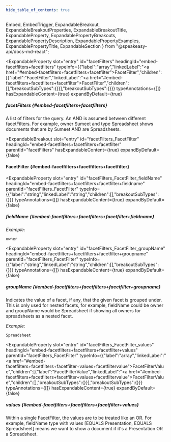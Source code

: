 ```yaml
---
hide_table_of_contents: true
---
```

  Embed,
  EmbedTrigger,
  ExpandableBreakout,
  ExpandableBreakoutProperties,
  ExpandableBreakoutTitle,
  ExpandableProperty,
  ExpandablePropertyBreakouts,
  ExpandablePropertyDescription,
  ExpandablePropertyExamples,
  ExpandablePropertyTitle,
  ExpandableSection
} from "@speakeasy-api/docs-md-react";

<ExpandableSection>

<ExpandableProperty
  slot="entry"
  id="facetFilters"
  headingId="embed-facetfilters+facetfilters"
  typeInfo={{"label":"array","linkedLabel":"<a href=\"#embed-facetfilters+facetfilters+facetfilter\">FacetFilter</a>","children":[{"label":"FacetFilter","linkedLabel":"<a href=\"#embed-facetfilters+facetfilters+facetfilter\">FacetFilter</a>","children":[],"breakoutSubTypes":{}}],"breakoutSubTypes":{}}}
  typeAnnotations={[]}
  hasExpandableContent={true}
  expandByDefault={true}
>

<ExpandablePropertyTitle slot="title">

##### facetFilters \{#embed-facetfilters+facetfilters\}

</ExpandablePropertyTitle>

<ExpandablePropertyDescription slot="description">

A list of filters for the query. An AND is assumed between different facetFilters. For example, owner Sumeet and type Spreadsheet shows documents that are by Sumeet AND are Spreadsheets.

</ExpandablePropertyDescription>

<ExpandablePropertyBreakouts slot="breakouts">

<ExpandableBreakout
  slot="entry"
  id="facetFilters_FacetFilter"
  headingId="embed-facetfilters+facetfilters+facetfilter"
  parentId="facetFilters"
  hasExpandableContent={true}
  expandByDefault={false}
>

<ExpandableBreakoutTitle slot="title">

#### FacetFilter \{#embed-facetfilters+facetfilters+facetfilter\}

</ExpandableBreakoutTitle>

<ExpandableBreakoutProperties slot="properties">

<ExpandableProperty
  slot="entry"
  id="facetFilters_FacetFilter_fieldName"
  headingId="embed-facetfilters+facetfilters+facetfilter+fieldname"
  parentId="facetFilters_FacetFilter"
  typeInfo={{"label":"string","linkedLabel":"string","children":[],"breakoutSubTypes":{}}}
  typeAnnotations={[]}
  hasExpandableContent={true}
  expandByDefault={false}
>

<ExpandablePropertyTitle slot="title">

##### fieldName \{#embed-facetfilters+facetfilters+facetfilter+fieldname\}

</ExpandablePropertyTitle>

<ExpandablePropertyExamples slot="examples">

_Example:_

```
owner
```

</ExpandablePropertyExamples>

</ExpandableProperty>

<ExpandableProperty
  slot="entry"
  id="facetFilters_FacetFilter_groupName"
  headingId="embed-facetfilters+facetfilters+facetfilter+groupname"
  parentId="facetFilters_FacetFilter"
  typeInfo={{"label":"string","linkedLabel":"string","children":[],"breakoutSubTypes":{}}}
  typeAnnotations={[]}
  hasExpandableContent={true}
  expandByDefault={false}
>

<ExpandablePropertyTitle slot="title">

##### groupName \{#embed-facetfilters+facetfilters+facetfilter+groupname\}

</ExpandablePropertyTitle>

<ExpandablePropertyDescription slot="description">

Indicates the value of a facet, if any, that the given facet is grouped under. This is only used for nested facets, for example, fieldName could be owner and groupName would be Spreadsheet if showing all owners for spreadsheets as a nested facet.

</ExpandablePropertyDescription>

<ExpandablePropertyExamples slot="examples">

_Example:_

```
Spreadsheet
```

</ExpandablePropertyExamples>

</ExpandableProperty>

<ExpandableProperty
  slot="entry"
  id="facetFilters_FacetFilter_values"
  headingId="embed-facetfilters+facetfilters+facetfilter+values"
  parentId="facetFilters_FacetFilter"
  typeInfo={{"label":"array","linkedLabel":"<a href=\"#embed-facetfilters+facetfilters+facetfilter+values+facetfiltervalue\">FacetFilterValue</a>","children":[{"label":"FacetFilterValue","linkedLabel":"<a href=\"#embed-facetfilters+facetfilters+facetfilter+values+facetfiltervalue\">FacetFilterValue</a>","children":[],"breakoutSubTypes":{}}],"breakoutSubTypes":{}}}
  typeAnnotations={[]}
  hasExpandableContent={true}
  expandByDefault={false}
>

<ExpandablePropertyTitle slot="title">

##### values \{#embed-facetfilters+facetfilters+facetfilter+values\}

</ExpandablePropertyTitle>

<ExpandablePropertyDescription slot="description">

Within a single FacetFilter, the values are to be treated like an OR. For example, fieldName type with values [EQUALS Presentation, EQUALS Spreadsheet] means we want to show a document if it's a Presentation OR a Spreadsheet.

</ExpandablePropertyDescription>

<Embed slot="embed">

<EmbedTrigger slot="trigger" embedTitle="values" triggerText="View values details">

<Embedvalues />

</EmbedTrigger>

</Embed>

</ExpandableProperty>

</ExpandableBreakoutProperties>

</ExpandableBreakout>

</ExpandablePropertyBreakouts>

</ExpandableProperty>

</ExpandableSection>